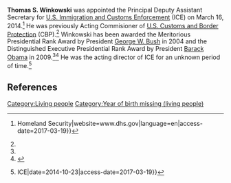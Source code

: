 '''Thomas S. Winkowski''' was appointed the Principal Deputy Assistant Secretary for [[U.S. Immigration and Customs Enforcement]] (ICE) on March 16, 2014.<ref name=":0">{{Cite web|url=https://www.dhs.gov/archive/person/thomas-s-winkowski|title=Thomas S. Winkowski {{!}} Homeland Security|website=www.dhs.gov|language=en|access-date=2017-03-19}}</ref> He was previously Acting Commisioner of [[U.S. Customs and Border Protection]] (CBP).<ref name=":0" /> Winkowski has been awarded the Meritorious Presidential Rank Award by President [[George W. Bush]] in 2004 and the Distinguished Executive Presidential Rank Award by President [[Barack Obama]] in 2009.<ref name=":0" /><ref>{{Cite news|url=http://www.smh.com.au/federal-politics/political-news/taxpayers-slugged-for-peter-duttons-4000-dinner-in-the-us-20170112-gtq308.html|title=Taxpayers slugged for Peter Dutton's $4000 dinner in the US|last=Gartrell|first=Adam|date=2017-01-12|work=The Sydney Morning Herald|access-date=2017-03-19|last2=Remeikis|first2=Amy|language=en-US}}</ref> He was the acting director of ICE for an unknown period of time.<ref>{{Cite web|url=https://web.archive.org/web/20141023080530/https://www.ice.gov/leadership|title=ICE Leadership {{!}} ICE|date=2014-10-23|access-date=2017-03-19}}</ref>

== References ==
{{Reflist}}

[[Category:Living people]]
[[Category:Year of birth missing (living people)]]

